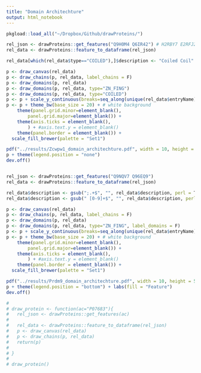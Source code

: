 ```yaml
---
title: "Domain Architechture"
output: html_notebook
---
```



```r

pkgload::load_all("~/Dropbox/Github/drawProteins/")

rel_json <- drawProteins::get_features("Q9H0M4 Q6IR42") # H2RBY7 E2RFJ2 F7DK93 A0A3S5ZP38 G1PE65
rel_data <- drawProteins::feature_to_dataframe(rel_json)

rel_data[which(rel_data$type=="COILED"),]$description <- "Coiled Coil"

p <- draw_canvas(rel_data)
p <- draw_chains(p, rel_data, label_chains = F)
p <- draw_domains(p, rel_data)
p <- draw_domains(p, rel_data, type="ZN_FING")
p <- draw_domains(p, rel_data, type="COILED")
p <- p + scale_y_continuous(breaks=seq_along(unique(rel_data$entryName)), labels = unique(rel_data$entryName)) + xlim(0,NA)
p <- p + theme_bw(base_size = 20) + # white background
    theme(panel.grid.minor=element_blank(), 
        panel.grid.major=element_blank()) +
    theme(axis.ticks = element_blank(), 
        ) + #axis.text.y = element_blank()
    theme(panel.border = element_blank()) +
  scale_fill_brewer(palette = "Set1")

pdf("../results/Zcwpw1_domain_architechture.pdf", width = 10, height = 5)
p + theme(legend.position = "none")
dev.off()


rel_json <- drawProteins::get_features("Q9NQV7 Q96EQ9")
rel_data <- drawProteins::feature_to_dataframe(rel_json)

rel_data$description <- gsub(";.+$", "", rel_data$description, perl = T)
rel_data$description <- gsub(" [0-9]+$", "", rel_data$description, perl = T)

p <- draw_canvas(rel_data)
p <- draw_chains(p, rel_data, label_chains = F)
p <- draw_domains(p, rel_data)
p <- draw_domains(p, rel_data, type="ZN_FING", label_domains = F)
p <- p + scale_y_continuous(breaks=seq_along(unique(rel_data$entryName)), labels = unique(rel_data$entryName)) + xlim(0,NA)
p <- p + theme_bw(base_size = 20) + # white background
    theme(panel.grid.minor=element_blank(), 
        panel.grid.major=element_blank()) +
    theme(axis.ticks = element_blank(), 
        ) + #axis.text.y = element_blank()
    theme(panel.border = element_blank()) +
  scale_fill_brewer(palette = "Set1")

pdf("../results/Prdm9_domain_architechture.pdf", width = 10, height = 5)
p + theme(legend.position = "bottom") + labs(fill = "Feature")
dev.off()

# 
# draw_protein <- function(ac="P07683"){
#   rel_json <- drawProteins::get_features(ac)
#     
#   rel_data <- drawProteins::feature_to_dataframe(rel_json)
#   p <- draw_canvas(rel_data)
#   p <- draw_chains(p, rel_data)
#   return(p)
# 
# }
# 
# draw_protein()

```

